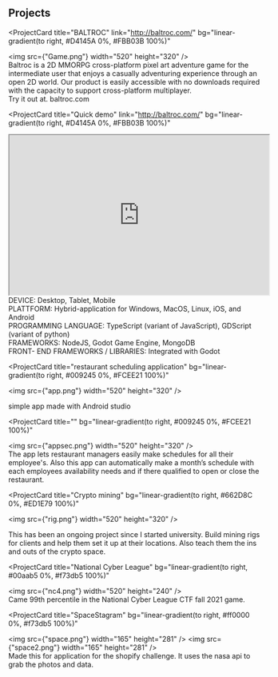 ## Projects

<ProjectCard
  title="BALTROC"
  link="http://baltroc.com/"
  bg="linear-gradient(to right, #D4145A 0%, #FBB03B 100%)"
>
  <img src={"Game.png"} width="520" height="320" /> <br/>
  Baltroc is a 2D MMORPG cross-platform pixel art adventure game for the intermediate user that enjoys a casually adventuring experience through an open 2D world. 
   Our product is easily accessible with no downloads required with the capacity to support cross-platform multiplayer.<br/>
   Try it out at. baltroc.com
</ProjectCard>




<ProjectCard
  title="Quick demo"
  link="http://baltroc.com/"
  bg="linear-gradient(to right, #D4145A 0%, #FBB03B 100%)"
>
  <iframe width="520" height="320"
  src="https://www.youtube.com/embed/DD3QP3jK7nc?autoplay=1&mute=1">
  </iframe>
  <br/>
  DEVICE: Desktop, Tablet, Mobile<br/>
  PLATTFORM: Hybrid-application for Windows, MacOS, Linux, iOS, and Android<br/>
  PROGRAMMING LANGUAGE: TypeScript (variant of JavaScript), GDScript (variant of python)<br/>
  FRAMEWORKS: NodeJS, Godot Game Engine, MongoDB<br/>
  FRONT- END FRAMEWORKS / LIBRARIES: Integrated with Godot
</ProjectCard>



<ProjectCard
  title="restaurant scheduling application"
  bg="linear-gradient(to right, #009245 0%, #FCEE21 100%)"
>
  <img src={"app.png"}  width="520" height="320" /> 

  simple app made with Android studio
</ProjectCard>



<ProjectCard
  title=""
  bg="linear-gradient(to right, #009245 0%, #FCEE21 100%)"
>
  <img src={"appsec.png"} width="520" height="320" /> <br/>
  The app lets restaurant managers easily make schedules for all their employee's.
   Also this app can automatically make a month’s schedule with each employees availability needs and if there qualified to open or close the restaurant. 
</ProjectCard> 



<ProjectCard
  title="Crypto mining"
  bg="linear-gradient(to right, #662D8C 0%, #ED1E79 100%)"
>
  <img src={"rig.png"} width="520" height="320" />

  This has been an ongoing project since I started university.
   Build mining rigs for clients and help them set it up at their locations. Also teach them the ins and outs of the crypto space. 
</ProjectCard>


<ProjectCard
  title="National Cyber League"
  bg="linear-gradient(to right, #00aab5 0%, #f73db5 100%)"
>
  <img src={"nc4.png"} width="520" height="240" />
  <br/>
  Came 99th percentile in the National Cyber League CTF fall 2021 game.
</ProjectCard>


<ProjectCard
  title="SpaceStagram"
  bg="linear-gradient(to right, #ff0000 0%, #f73db5 100%)"
>
  <img src={"space.png"} width="165" height="281" />
  <img src={"space2.png"} width="165" height="281" />
  <br/>
  Made this for application for the shopify challenge. It uses the nasa api to grab the photos and data.
</ProjectCard>
